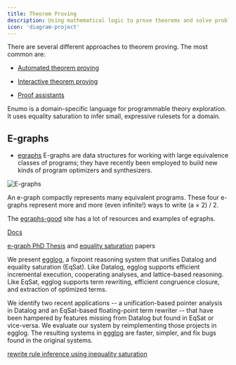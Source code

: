 ```yaml
---
title: Theorem Proving
description: Using mathematical logic to prove theorems and solve problems using computers.
icon: 'diagram-project'
---
```


There are several different approaches to theorem proving. The most common are:

- [Automated theorem proving](https://en.wikipedia.org/wiki/Automated_theorem_proving)

- [Interactive theorem proving](https://en.wikipedia.org/wiki/Interactive_theorem_proving)  
- [Proof assistants](https://en.wikipedia.org/wiki/Proof_assistant)

Enumo is a domain-specific language for programmable theory exploration. It uses equality saturation to infer small, expressive rulesets for a domain.

## E-graphs

- [egraphs](https://egraphs.org/)  E-graphs are data structures for working with large equivalence classes of programs; they have recently been employed to build new kinds of program optimizers and synthesizers.

![E-graphs](https://egraphs.org/assets/4-egraphs.svg)

An e-graph compactly represents many equivalent programs. These four e-graphs represent more and more (even infinite!) ways to write (a × 2) / 2.

The [egraphs-good](https://egraphs-good.github.io/) site has a lot of resources and examples of egraphs.

[Docs](https://docs.rs/egg/latest/egg/tutorials/_01_background/index.html)

[e-graph PhD Thesis](https://courses.cs.washington.edu/courses/cse599f/06sp/papers/NelsonThesis.pdf) and [equality saturation](https://arxiv.org/abs/1012.1802) papers

We present [egglog](https://dl.acm.org/doi/10.1145/3591239), a fixpoint reasoning system that unifies Datalog and equality saturation (EqSat). Like Datalog, egglog supports efficient incremental execution, cooperating analyses, and lattice-based reasoning. Like EqSat, egglog supports term rewriting, efficient congruence closure, and extraction of optimized terms.

We identify two recent applications -- a unification-based pointer analysis in Datalog and an EqSat-based floating-point term rewriter -- that have been hampered by features missing from Datalog but found in EqSat or vice-versa. We evaluate our system by reimplementing those projects in egglog. The resulting systems in [egglog](https://github.com/egraphs-good/egglog?tab=readme-ov-file) are faster, simpler, and fix bugs found in the original systems.

[rewrite rule inference using inequality saturation](https://dl.acm.org/doi/10.1145/3485496)
